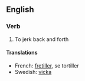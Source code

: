 ==English==
===Verb===
#To jerk back and forth
====Translations====
*French: [[fretiller]], se tortiller
*Swedish: [[vicka]]